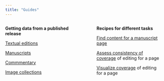 ```yaml
---
title: "Guides"
---
```





:::: {.columns}

::: {.column width="40%"}
**Getting data from a published release**

[Textual editions](./editions.qmd)

[Manuscripts](./mss.qmd)

[Commmentary](./commentary.qmd)

[Image collections](./imagedata.qmd)

::: 

::: {.column width="5%"}

:::



::: {.column width="40%"}
**Recipes for different tasks**


[Find content for a manuscript page](./codexdata.qmd)


[Assess consistency of coverage](./assessment.qmd) of editing for a page

[Visualize coverage](./pageview.qmd) of editing for a page

::: 

::::